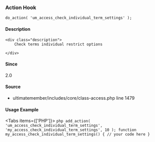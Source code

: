
### Action Hook    
    
```
do_action( 'um_access_check_individual_term_settings' );
```

#### Description
    <div class="description">
        Check terms individual restrict options
 
    </div>



#### Since
<div class="description">
2.0
</div>

#### Source
  - <Link href="/developer/files/includes-core-class-access#source-view.1479">ultimatemember/includes/core/class-access.php</Link> <Link href="/developer/files/includes-core-class-access#source-view.1479">line 1479</Link>



#### Usage Example

<Tabs items={['PHP']}>
    <Tab>
    ```php
    add_action( 'um_access_check_individual_term_settings', 'my_access_check_individual_term_settings', 10 );
 function my_access_check_individual_term_settings() {
     // your code here
 }
    ```
    </Tab>
</Tabs>